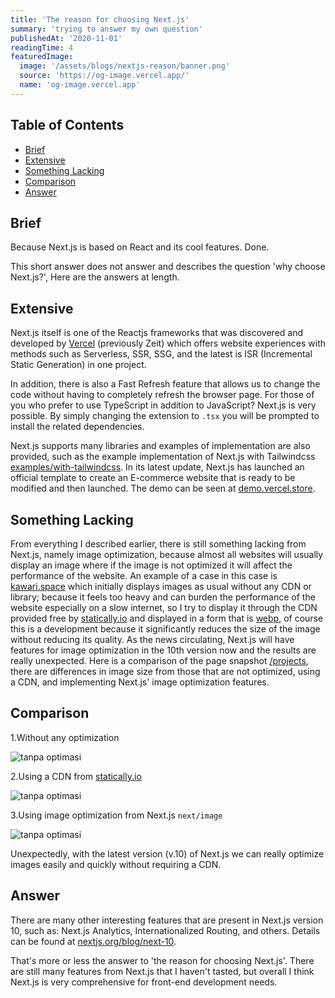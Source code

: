 ```yaml
---
title: 'The reason for choosing Next.js'
summary: 'trying to answer my own question'
publishedAt: '2020-11-01'
readingTime: 4
featuredImage:
  image: '/assets/blogs/nextjs-reason/banner.png'
  source: 'https://og-image.vercel.app/'
  name: 'og-image.vercel.app'
---
```


## Table of Contents

- [Brief](#brief)
- [Extensive](#extensive)
- [Something Lacking](#something-lacking)
- [Comparison](#comparison)
- [Answer](#answer)

## Brief

Because Next.js is based on React and its cool features. Done.

This short answer does not answer and describes the question 'why choose Next.js?', Here are the answers at length.

## Extensive

Next.js itself is one of the Reactjs frameworks that was discovered and developed by [Vercel](https://vercel.com?ref=kawari.space) (previously Zeit) which offers website experiences with methods such as Serverless, SSR, SSG, and the latest is ISR (Incremental Static Generation) in one project.

In addition, there is also a Fast Refresh feature that allows us to change the code without having to completely refresh the browser page. For those of you who prefer to use TypeScript in addition to JavaScript? Next.js is very possible. By simply changing the extension to `.tsx` you will be prompted to install the related dependencies.

Next.js supports many libraries and examples of implementation are also provided, such as the example implementation of Next.js with Tailwindcss [examples/with-tailwindcss](https://github.com/vercel/next.js/tree/canary/examples/with-tailwindcss). In its latest update, Next.js has launched an official template to create an E-commerce website that is ready to be modified and then launched. The demo can be seen at [demo.vercel.store](https://demo.vercel.store/).

## Something Lacking

From everything I described earlier, there is still something lacking from Next.js, namely image optimization, because almost all websites will usually display an image where if the image is not optimized it will affect the performance of the website. An example of a case in this case is [kawari.space](https://kawari.space) which initially displays images as usual without any CDN or library; because it feels too heavy and can burden the performance of the website especially on a slow internet, so I try to display it through the CDN provided free by [statically.io](https://statically.io/?ref=kawari.space) and displayed in a form that is [webp](https://developer.mozilla.org/en-US/docs/Glossary/webp), of course this is a development because it significantly reduces the size of the image without reducing its quality.
As the news circulating, Next.js will have features for image optimization in the 10th version now and the results are really unexpected. Here is a comparison of the page snapshot [/projects](https://kawari.space/projects), there are differences in image size from those that are not optimized, using a CDN, and implementing Next.js' image optimization features.

## Comparison

1.Without any optimization

![tanpa optimasi](https://cdn.statically.io/img/kawari.space/f=auto/assets/blogs/nextjs-reason/default.png)

2.Using a CDN from [statically.io](https://statically.io/)

![tanpa optimasi](https://cdn.statically.io/img/kawari.space/f=auto/assets/blogs/nextjs-reason/statically.png)

3.Using image optimization from Next.js `next/image`

![tanpa optimasi](https://cdn.statically.io/img/kawari.space/f=auto/assets/blogs/nextjs-reason/next-image.png)

Unexpectedly, with the latest version (v.10) of Next.js we can really optimize images easily and quickly without requiring a CDN.

## Answer

There are many other interesting features that are present in Next.js version 10, such as: Next.js Analytics, Internationalized Routing, and others. Details can be found at [nextjs.org/blog/next-10](https://nextjs.org/blog/next-10?ref=kawari.space).

That's more or less the answer to 'the reason for choosing Next.js'. There are still many features from Next.js that I haven't tasted, but overall I think Next.js is very comprehensive for front-end development needs.

